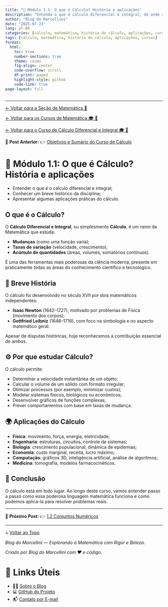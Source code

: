 ```yaml
---
title: "🧠 Módulo 1.1: O que é Cálculo? História e aplicações"
description: "Entenda o que é cálculo diferencial e integral, de onde surgiu e por que ele é tão importante."
author: "Blog do Marcellini"
date: "2025-07-23"
lang: pt-BR
categories: [cálculo, matemática, história do cálculo, aplicações, cursos]
tags: [cálculo, matemática, história do cálculo, aplicações, cursos]
format:
  html:
    toc: true
    number-sections: true
    theme: cosmo
    fig-align: center
    code-overflow: scroll
    df-print: paged
    highlight-style: github
    code-link: true
page-layout: full
---
```

---

[← Voltar para a Seção de Matemática 🧮](/posts/matematica/index.qmd)

[← Voltar para os Cursos de Matemática 🎓 🧮](/posts/cursos/matematica/index.qmd)

[← Voltar para o Curso de Cálculo Diferencial e Integral 🎓 🧮](/posts/cursos/matematica/calculo/index.qmd)

🎯 **Post Anterior:** 👉 [Objetivos e Sumário do Curso de Cálculo](/posts/cursos/matematica/calculo/index.qmd)

# 🧠 Módulo 1.1: O que é Cálculo? História e aplicações

::: {.callout-note title="📌 Objetivos do Post"}
- Entender o que é o cálculo diferencial e integral;
- Conhecer um breve histórico da disciplina;
- Apresentar algumas aplicações práticas do cálculo.
:::


## O que é o Cálculo?

O **Cálculo Diferencial e Integral**, ou simplesmente **Cálculo**, é um ramo da Matemática que estuda:

- **Mudanças** (como uma função varia);
- **Taxas de variação** (velocidade, crescimento);
- **Acúmulo de quantidades** (áreas, volumes, somatórios contínuos).

É uma das ferramentas mais poderosas da ciência moderna, presente em praticamente todas as áreas do conhecimento científico e tecnológico.

## 🧭 Breve História

O cálculo foi desenvolvido no século XVII por dois matemáticos independentes:

- **Isaac Newton** (1642–1727), motivado por problemas de Física (movimento dos corpos);
- **Gottfried Leibniz** (1646–1716), com foco na simbologia e no aspecto matemático geral.

Apesar de disputas históricas, hoje reconhecemos a contribuição essencial de ambos.

## ⚙️ Por que estudar Cálculo?

O cálculo permite:

- Determinar a velocidade instantânea de um objeto;
- Calcular o volume de um sólido com formato irregular;
- Otimizar processos (por exemplo, minimizar custos);
- Modelar sistemas físicos, biológicos ou econômicos;
- Desenvolver gráficos de funções complexas;
- Prever comportamentos com base em taxas de mudança.

## 🌍 Aplicações do Cálculo

- **Física**: movimento, força, energia, eletricidade;
- **Engenharia**: estruturas, circuitos, controle de sistemas;
- **Biologia**: crescimento populacional, dinâmica de epidemias;
- **Economia**: custo marginal, receita, lucro máximo;
- **Computação**: gráficos 3D, inteligência artificial, análise de algoritmos;
- **Medicina**: tomografia, modelos farmacocinéticos.

## 📌 Conclusão

O cálculo está em todo lugar. Ao longo deste curso, vamos entender passo a passo como essa poderosa linguagem matemática funciona e como podemos aplicá-la para resolver problemas reais.

---

🎯 **Próximo Post:** 👉 [1.2 Conjuntos Numéricos](1.2-conjuntos.qmd)

---

🔝 [Voltar ao Topo](1.1-introducao.qmd)

*Blog do Marcellini — Explorando a Matemática com Rigor e Beleza.*

:::{.callout-note}
*Criado por Blog do Marcellini com ❤️ e código.*
:::

# 🔗 Links Úteis

- 🧑‍🏫 [Sobre o Blog](/posts/pessoal/sobre-o-blog.qmd)
- 💻 <a href="https://github.com/marcellini-celso/blog-marcellini-V2.git" target="_blank">GitHub do Projeto</a>
- 📬 [Contato por E-mail](mailto:prof.marcellini@gmail.com)

